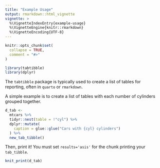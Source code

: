 ```yaml
---
title: "Example Usage"
output: rmarkdown::html_vignette
vignette: >
  %\VignetteIndexEntry{example-usage}
  %\VignetteEngine{knitr::rmarkdown}
  %\VignetteEncoding{UTF-8}
---
```


```r
knitr::opts_chunk$set(
  collapse = TRUE,
  comment = "#>"
)
```

```r
library(tabtibble)
library(dplyr)
```

The `tabtibble` package is typically used to create a list of tables for
reporting, often in `quarto` or `rmarkdown`.

A simple example is to create a list of tables with each number of cylinders
grouped together.

```r
d_tab <-
  mtcars %>%
  tidyr::nest(table = !"cyl") %>%
  dplyr::mutate(
    caption = glue::glue("Cars with {cyl} cylinders")
  ) %>%
  new_tab_tibble()
```

Then, print it! You must set `results='asis'` for the chunk printing your
`tab_tibble`.

```r
knit_print(d_tab)
```
